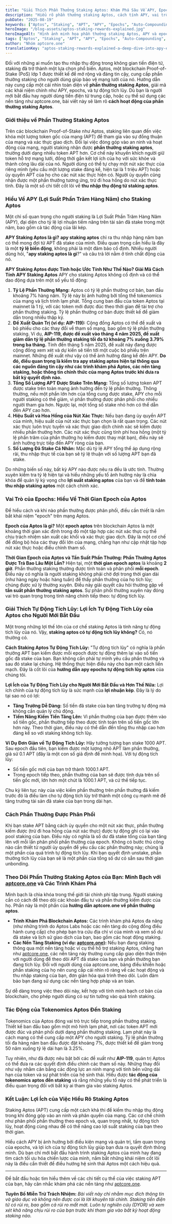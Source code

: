 ```yaml
---
title: "Giải Thích Phần Thưởng Staking Aptos: Khám Phá Sâu Về APY, Epochs, và Tự Động Tích Lũy"
description: "Hiểu rõ phần thưởng staking Aptos, cách tính APY, vai trò của epochs, và sức mạnh của tự động tích lũy. Hướng dẫn rõ ràng cho người staking APT về cách các cơ chế này hoạt động."
pubDate: "2025-08-19"
keywords: ["Aptos", "Staking", "APT", "APY", "Epochs", "Auto-Compounding", "Crypto Rewards", "Passive Income", "aptcore.one", "Staking Rewards"]
heroImage: "/blog-assets/aptos-staking-rewards-explained.jpg"
heroImageAlt: "Hình ảnh minh họa phần thưởng staking Aptos, APY và epochs mạng lưới"
tags: ["Aptos", "Staking", "APT", "APY", "Epochs", "Auto-Compounding", "Crypto Rewards", "Passive Income", "aptcore.one", "Staking Rewards"]
author: "Nhóm aptcore.one"
translationKey: "aptos-staking-rewards-explained-a-deep-dive-into-apy-epochs-and-auto-compounding"
---
```


Đối với những ai muốn tạo thu nhập thụ động trong không gian tiền điện tử, staking đã trở thành một lựa chọn phổ biến. Aptos, một blockchain Proof-of-Stake (PoS) lớp 1 được thiết kế để mở rộng và đáng tin cậy, cung cấp phần thưởng staking cho người dùng giúp bảo vệ mạng lưới của nó. Hướng dẫn này cung cấp một cái nhìn toàn diện về **phần thưởng staking Aptos**, giải mã các khái niệm chính như APY, epochs, và tự động tích lũy. Dù bạn là người mới bắt đầu hay người dùng tiền điện tử trung cấp, hoặc cụ thể sử dụng các nền tảng như aptcore.one, bài viết này sẽ làm rõ **cách hoạt động của phần thưởng staking Aptos**.

### Giới thiệu về Phần Thưởng Staking Aptos

Trên các blockchain Proof-of-Stake như Aptos, staking liên quan đến việc khóa một lượng token gốc của mạng (APT) để tham gia vào sự đồng thuận của mạng và xác thực giao dịch. Đổi lại việc đóng góp vào an ninh và hoạt động của mạng, người staking nhận được **phần thưởng staking aptos**, thường dưới dạng nhiều token APT hơn. Cơ chế này khuyến khích người giữ token hỗ trợ mạng lưới, đồng thời gắn kết lợi ích của họ với sức khỏe và thành công lâu dài của nó. Người dùng có thể tự chạy một nút xác thực của riêng mình (yêu cầu một lượng stake đáng kể, hiện tại là 1 triệu APT) hoặc ủy quyền APT của họ cho các nút xác thực hiện có. Người ủy quyền cũng nhận được một phần thưởng tương ứng, trừ đi hoa hồng do nút xác thực tính. Đây là một số chi tiết cốt lõi về **thu nhập thụ động từ staking aptos**.

### Hiểu Về APY (Lợi Suất Phần Trăm Hàng Năm) cho Staking Aptos

Một chỉ số quan trọng cho người staking là Lợi Suất Phần Trăm Hàng Năm (APY), đại diện cho tỷ lệ lợi nhuận tiềm năng trên tài sản đã stake trong một năm, bao gồm cả tác động của lãi kép.

**APY Staking Aptos là gì?**
**apy staking aptos** chỉ ra thu nhập hàng năm bạn có thể mong đợi từ APT đã stake của mình. Điều quan trọng cần hiểu là đây là một **tỷ lệ biến động**, không phải là một đảm bảo cố định. Nhiều người dùng hỏi, "**apy staking aptos là gì**?" và câu trả lời nằm ở tính chất động của nó.

**APY Staking Aptos được Tính hoặc Ước Tính Như Thế Nào? Giải Mã Cách Tính APY Staking Aptos**
APY cho staking Aptos không cố định và có thể dao động dựa trên một số yếu tố động:

1. **Tỷ Lệ Phần Thưởng Mạng:** Aptos có tỷ lệ phần thưởng cơ bản, ban đầu khoảng 7% hàng năm. Tỷ lệ này bị ảnh hưởng bởi tổng thể tokenomics của mạng và lịch trình lạm phát. Tổng cung ban đầu của token Aptos tại mainnet là 1 tỷ, với các token mới được đúc theo thời gian để tài trợ cho phần thưởng staking. Tỷ lệ phần thưởng cơ bản được thiết kế để giảm dần trong nhiều thập kỷ.
2. **Đề Xuất Quản Trị (ví dụ: AIP-119):** Cộng đồng Aptos có thể đề xuất và bỏ phiếu cho các thay đổi về tham số mạng, bao gồm tỷ lệ phần thưởng staking. Ví dụ, **AIP-119, được đề xuất vào tháng 4 năm 2025, đề xuất giảm dần tỷ lệ phần thưởng staking tối đa từ khoảng 7% xuống 3.79% trong ba tháng.** Tính đến tháng 5 năm 2025, đề xuất này đang được cộng đồng xem xét và dự kiến sẽ tiến tới một cuộc bỏ phiếu trên mainnet. Những đề xuất như vậy có thể ảnh hưởng đáng kể đến APY. **Do đó, điều quan trọng là kiểm tra apy staking aptos hiện tại thông qua các nguồn đáng tin cậy như các trình khám phá Aptos, các nền tảng staking, hoặc thông tin chính thức của mạng Aptos trước khi đưa ra bất kỳ quyết định nào.**
3. **Tổng Số Lượng APT Được Stake Trên Mạng:** Tổng số lượng token APT được stake trên toàn mạng ảnh hưởng đến tỷ lệ phần thưởng. Thông thường, nếu một phần lớn hơn của tổng cung được stake, APY cho mỗi người staking có thể giảm, vì phần thưởng được phân phối cho nhiều người tham gia hơn. Ngược lại, một tổng số stake nhỏ hơn có thể dẫn đến APY cao hơn.
4. **Hiệu Suất và Hoa Hồng của Nút Xác Thực:** Nếu bạn đang ủy quyền APT của mình, hiệu suất của nút xác thực bạn chọn là rất quan trọng. Các nút xác thực luôn trực tuyến và xác thực giao dịch chính xác sẽ kiếm được nhiều phần thưởng hơn. Các nút xác thực cũng tính phí hoa hồng (một tỷ lệ phần trăm của phần thưởng họ kiếm được thay mặt bạn), điều này sẽ ảnh hưởng trực tiếp đến APY ròng của bạn.
5. **Số Lượng Đã Stake Cá Nhân:** Mặc dù tỷ lệ APY tổng thể áp dụng rộng rãi, thu nhập thực tế của bạn sẽ tỷ lệ thuận với số lượng APT bạn đã stake.

Do những biến số này, bất kỳ APY nào được nêu ra đều là ước tính. Thường xuyên kiểm tra tỷ lệ hiện tại và hiểu những yếu tố ảnh hưởng này là chìa khóa để quản lý kỳ vọng cho **lợi suất staking aptos** của bạn và để **tính toán thu nhập staking aptos** một cách chính xác.

### Vai Trò của Epochs: Hiểu Về Thời Gian Epoch của Aptos

Để hiểu cách và khi nào phần thưởng được phân phối, điều cần thiết là nắm bắt khái niệm "epoch" trên mạng Aptos.

**Epoch của Aptos là gì?**
Một **epoch aptos** trên blockchain Aptos là một khoảng thời gian xác định trong đó một tập hợp các nút xác thực cụ thể chịu trách nhiệm sản xuất các khối và xác thực giao dịch. Đây là một cơ chế để đồng bộ hóa các thay đổi lớn của mạng, chẳng hạn như cập nhật tập hợp nút xác thực hoặc điều chỉnh tham số.

**Thời Gian Epoch của Aptos và Tần Suất Phần Thưởng: Phần Thưởng Aptos Được Trả Bao Lâu Một Lần?**
Hiện tại, một **thời gian epoch aptos** là khoảng **2 giờ**. Phần thưởng staking thường được tính toán và phân phối **mỗi epoch**. Điều này có nghĩa là người staking không phải chờ đợi trong thời gian dài (như hàng ngày hoặc hàng tuần) để thấy phần thưởng của họ tích lũy; chúng được xử lý thường xuyên. Điều này giải quyết câu hỏi thường gặp về **tần suất phần thưởng staking aptos**. Sự phân phối thường xuyên này đóng vai trò quan trọng trong tính năng chính tiếp theo: tự động tích lũy.

### Giải Thích Tự Động Tích Lũy: Lợi Ích Tự Động Tích Lũy của Aptos cho Người Mới Bắt Đầu

Một trong những lợi thế lớn của cơ chế staking Aptos là tính năng tự động tích lũy của nó. Vậy, **staking aptos có tự động tích lũy không?** Có, nó thường có.

**Cách Staking Aptos Tự Động Tích Lũy:**
"Tự động tích lũy" có nghĩa là phần thưởng APT bạn kiếm được mỗi epoch được tự động thêm lại vào số tiền gốc đã stake của bạn. Bạn không cần phải tự mình yêu cầu phần thưởng và sau đó stake lại chúng. Hệ thống thực hiện điều này cho bạn một cách liền mạch. Đây là cốt lõi của **hướng dẫn apy epochs tự động tích lũy aptos** của chúng tôi.

**Lợi Ích của Tự Động Tích Lũy cho Người Mới Bắt Đầu và Hơn Thế Nữa:**
Lợi ích chính của tự động tích lũy là sức mạnh của **lợi nhuận kép**. Đây là lý do tại sao nó có lợi:

* **Tăng Trưởng Dễ Dàng:** Số tiền đã stake của bạn tăng trưởng tự động mà không cần quản lý chủ động.
* **Tiềm Năng Kiếm Tiền Tăng Lên:** Vì phần thưởng của bạn được thêm vào số tiền gốc, phần thưởng tiếp theo được tính toán trên số tiền gốc lớn hơn này. Theo thời gian, điều này có thể dẫn đến tổng thu nhập cao hơn đáng kể so với staking không tích lũy.

**Ví Dụ Đơn Giản về Tự Động Tích Lũy:**
Hãy tưởng tượng bạn stake 1000 APT. Sau epoch đầu tiên, bạn kiếm được một lượng nhỏ APT làm phần thưởng, giả sử 0.1 APT (đây là một con số giả định để minh họa). Với tự động tích lũy:

* Số tiền gốc mới của bạn trở thành 1000.1 APT.
* Trong epoch tiếp theo, phần thưởng của bạn sẽ được tính dựa trên số tiền gốc mới, lớn hơn một chút là 1000.1 APT, và cứ thế tiếp tục.

Chu kỳ liên tục này của việc kiếm phần thưởng trên phần thưởng đã kiếm trước đó là điều làm cho tự động tích lũy trở thành một công cụ mạnh mẽ để tăng trưởng tài sản đã stake của bạn trong dài hạn.

### Cách Phần Thưởng Được Phân Phối

Khi bạn stake APT bằng cách ủy quyền cho một nút xác thực, phần thưởng kiếm được (trừ đi hoa hồng của nút xác thực) được tự động ghi có lại vào pool staking của bạn. Điều này có nghĩa là số dư đã stake tổng của bạn tăng lên với mỗi lần phân phối phần thưởng của epoch. Không có bước thủ công nào cần thiết từ người ủy quyền để yêu cầu các phần thưởng này; chúng là một phần của quá trình tự động tích lũy. Khi bạn quyết định unstake, phần thưởng tích lũy của bạn sẽ là một phần của tổng số dư có sẵn sau thời gian unbonding.

### Theo Dõi Phần Thưởng Staking Aptos của Bạn: Minh Bạch với [aptcore.one](https://aptcore.one) và Các Trình Khám Phá

Minh bạch là chìa khóa trong thế giới tài chính phi tập trung. Người staking cần có cách để theo dõi các khoản đầu tư và phần thưởng kiếm được của họ. Phần này là một phần của **hướng dẫn aptcore.one về phần thưởng aptos**.

* **Trình Khám Phá Blockchain Aptos:** Các trình khám phá Aptos đa năng (như những trình do Aptos Labs hoặc các nền tảng do cộng đồng điều hành cung cấp) cho phép bạn tra cứu địa chỉ ví của mình và xem số dư đã stake và lịch sử giao dịch của bạn, bao gồm các hoạt động staking.
* **Các Nền Tảng Staking (ví dụ: [aptcore.one](https://aptcore.one)):** Nếu bạn đang staking thông qua một nền tảng hoặc ví cụ thể hỗ trợ staking Aptos, chẳng hạn như [aptcore.one](https://aptcore.one), các nền tảng này thường cung cấp giao diện thân thiện với người dùng để theo dõi APT đã stake của bạn và phần thưởng bạn đang tích lũy. Đối với người dùng của aptcore.one, bảng điều khiển hoặc phần staking của họ nên cung cấp cái nhìn rõ ràng về các hoạt động và thu nhập staking của bạn, đơn giản hóa quá trình theo dõi. Luôn đảm bảo bạn đang sử dụng các nền tảng hợp pháp và an toàn.

Sự dễ dàng trong việc theo dõi này, kết hợp với tính minh bạch cơ bản của blockchain, cho phép người dùng có sự tin tưởng vào quá trình staking.

### Tác Động của Tokenomics Aptos Đến Staking

Tokenomics của Aptos đóng vai trò trực tiếp trong phần thưởng staking. Thiết kế ban đầu bao gồm một mô hình lạm phát, nơi các token APT mới được đúc và phân phối dưới dạng phần thưởng staking. Lạm phát này là cách mạng có thể cung cấp một APY cho người staking. Tỷ lệ phần thưởng tối đa hàng năm ban đầu được đặt khoảng 7%, được thiết kế để giảm trong 50 năm xuống tỷ lệ dài hạn là 3.25%.

Tuy nhiên, như đã được nêu bật bởi các đề xuất như **AIP-119**, quản trị Aptos có thể đưa ra các quyết định điều chỉnh các tham số này. Những thay đổi như vậy nhằm cân bằng các động lực an ninh mạng với tính bền vững dài hạn của token và sự phát triển của hệ sinh thái. Hiểu được **tác động của tokenomics aptos đến staking** và rằng những yếu tố này có thể phát triển là điều quan trọng đối với bất kỳ ai tham gia vào staking Aptos.

### Kết Luận: Lợi Ích của Việc Hiểu Rõ Staking Aptos

Staking Aptos (APT) cung cấp một cách khả thi để kiếm thu nhập thụ động trong khi đóng góp vào an ninh và phân quyền của mạng. Các cơ chế chính như phân phối phần thưởng theo epoch và, quan trọng nhất, tự động tích lũy, hoạt động cùng nhau để có thể nâng cao lợi suất staking của bạn theo thời gian.

Hiểu cách APY bị ảnh hưởng bởi điều kiện mạng và quản trị, tầm quan trọng của epochs, và lợi ích của tự động tích lũy giúp bạn đưa ra quyết định thông minh. Dù bạn chỉ mới bắt đầu hành trình staking Aptos của mình hay đang tìm cách tối ưu hóa chiến lược của mình, nắm bắt những khái niệm cốt lõi này là điều cần thiết để điều hướng hệ sinh thái Aptos một cách hiệu quả.

---

Để bắt đầu hoặc tìm hiểu thêm về các chi tiết cụ thể của việc staking APT của bạn, hãy cân nhắc khám phá các nền tảng như [aptcore.one](https://aptcore.one).

**Tuyên Bố Miễn Trừ Trách Nhiệm:** *Bài viết này chỉ nhằm mục đích thông tin và giáo dục và không nên được coi là lời khuyên tài chính. Staking tiền điện tử có rủi ro, bao gồm cả rủi ro mất mát. Luôn tự nghiên cứu (DYOR) và xem xét khả năng chịu rủi ro của bạn trước khi tham gia vào bất kỳ hoạt động staking nào.*